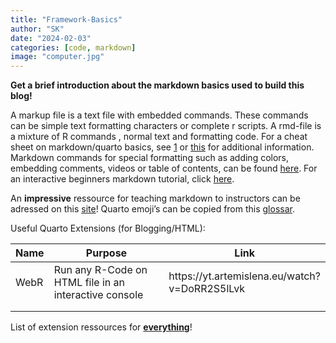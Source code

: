 ```yaml
---
title: "Framework-Basics"
author: "SK"
date: "2024-02-03"
categories: [code, markdown]
image: "computer.jpg"
---
```


**Get a brief introduction about the markdown basics used to build this blog!**

A markup file is a text file with embedded commands. These commands can be simple text formatting characters or complete r scripts. A rmd-file is a mixture of R commands , normal text and formatting code. For a cheat sheet on markdown/quarto basics, see [1](https://www.markdownguide.org/cheat-sheet/) or [this](https://www.markdownguide.org/basic-syntax/) for additional information. Markdown commands for special formatting such as adding colors, embedding comments, videos or table of contents, can be found [here](https://www.markdownguide.org/hacks/#overview). For an interactive beginners markdown tutorial, click [here](https://commonmark.org/help/tutorial/06-lists.html).

An **impressive** ressource for teaching markdown to instructors can be adressed on this [site](https://rstudio4edu.github.io/rstudio4edu-book/make-doc.html)! Quarto emoji's can be copied from this [glossar](https://emojidb.org/book-emojis?user_typed_query=1).

Useful Quarto Extensions (for Blogging/HTML):

| Name | Purpose                                               | Link                                          |
|------|-------------------------------------------------------|-----------------------------------------------|
| WebR | Run any R-Code on HTML file in an interactive console | https://yt.artemislena.eu/watch?v=DoRR2S5lLvk |
|      |                                                       |                                               |
|      |                                                       |                                               |

List of extension ressources for [**everything**](https://github.com/mcanouil/awesome-quarto)!

<script src="https://utteranc.es/client.js"
        repo="https://github.com/soekni/comment_DnD.git"
        issue-term="pathname"
        theme="dark-blue"
        crossorigin="anonymous"
        async>
</script>